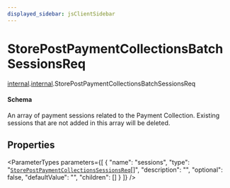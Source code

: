 ```yaml
---
displayed_sidebar: jsClientSidebar
---
```



# StorePostPaymentCollectionsBatchSessionsReq

[internal](../../admin_discounts/modules/admin_discounts.internal.mdx).[internal](../modules/admin_discounts.internal.internal.mdx).StorePostPaymentCollectionsBatchSessionsReq

#### Schema

An array of payment sessions related to the Payment Collection. Existing sessions that are not added in this array will be deleted.

## Properties

<ParameterTypes parameters={[
  {
    "name": "sessions",
    "type": "[`StorePostPaymentCollectionsSessionsReq`](admin_discounts.internal.internal.StorePostPaymentCollectionsSessionsReq.mdx)[]",
    "description": "",
    "optional": false,
    "defaultValue": "",
    "children": []
  }
]} />
